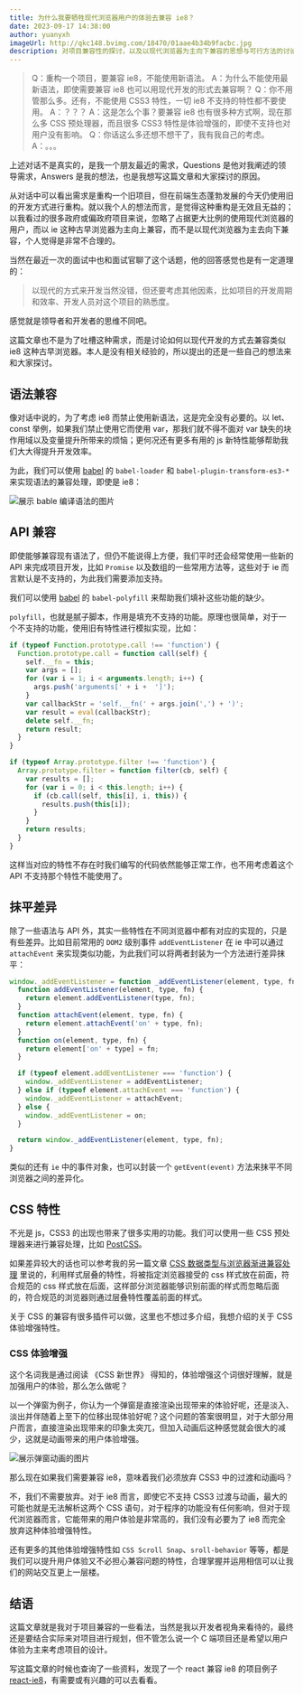 ```yaml
---
title: 为什么我要牺牲现代浏览器用户的体验去兼容 ie8？
date: 2023-09-17 14:38:00
author: yuanyxh
imageUrl: http://qkc148.bvimg.com/18470/01aae4b34b9facbc.jpg
description: 对项目兼容性的探讨，以及以现代浏览器为主向下兼容的思想与可行方法的讨论。
---
```


> Q：重构一个项目，要兼容 ie8，不能使用新语法。
> A：为什么不能使用最新语法，即使需要兼容 ie8 也可以用现代开发的形式去兼容啊？
> Q：你不用管那么多。还有，不能使用 CSS3 特性，一切 ie8 不支持的特性都不要使用。
> A：？？？
> A：这是怎么个事？要兼容 ie8 也有很多种方式啊，现在那么多 CSS 预处理器，而且很多 CSS3 特性是体验增强的，即使不支持也对用户没有影响。
> Q：你话这么多还想不想干了，我有我自己的考虑。
> A：。。。

上述对话不是真实的，是我一个朋友最近的需求，Questions 是他对我阐述的领导需求，Answers 是我的想法，也是我想写这篇文章和大家探讨的原因。

从对话中可以看出需求是重构一个旧项目，但在前端生态蓬勃发展的今天仍使用旧的开发方式进行重构。就以我个人的想法而言，是觉得这种重构是无效且无益的；以我看过的很多政府或偏政府项目来说，忽略了占据更大比例的使用现代浏览器的用户，而以 ie 这种古早浏览器为主向上兼容，而不是以现代浏览器为主去向下兼容，个人觉得是非常不合理的。

当然在最近一次的面试中也和面试官聊了这个话题，他的回答感觉也是有一定道理的：

> 以现代的方式来开发当然没错，但还要考虑其他因素，比如项目的开发周期和效率、开发人员对这个项目的熟悉度。

感觉就是领导者和开发者的思维不同吧。

这篇文章也不是为了吐槽这种需求，而是讨论如何以现代开发的方式去兼容类似 ie8 这种古早浏览器。本人是没有相关经验的，所以提出的还是一些自己的想法来和大家探讨。


## 语法兼容

像对话中说的，为了考虑 ie8 而禁止使用新语法，这是完全没有必要的。以 let、const 举例，如果我们禁止使用它而使用 var，那我们就不得不面对 var 缺失的块作用域以及变量提升所带来的烦恼；更何况还有更多有用的 js 新特性能够帮助我们大大得提升开发效率。

为此，我们可以使用 [babel] 的 `babel-loader` 和 `babel-plugin-transform-es3-*` 来实现语法的兼容处理，即使是 ie8：

<Image url='http://qkc148.bvimg.com/18470/9aff0231bc3ead45.png' width={1366} height={619} alt='展示 bable 编译语法的图片' />

## API 兼容

即使能够兼容现有语法了，但仍不能说得上方便，我们平时还会经常使用一些新的 API 来完成项目开发，比如 `Promise` 以及数组的一些常用方法等，这些对于 ie 而言默认是不支持的，为此我们需要添加支持。

我们可以使用 [babel] 的 `babel-polyfill` 来帮助我们填补这些功能的缺少。

`polyfill`，也就是腻子脚本，作用是填充不支持的功能。原理也很简单，对于一个不支持的功能，使用旧有特性进行模拟实现，比如：

```js
if (typeof Function.prototype.call !== 'function') {
  Function.prototype.call = function call(self) {
    self.__fn = this;
    var args = [];
    for (var i = 1; i < arguments.length; i++) {
      args.push('arguments[' + i +  ']');
    }
    var callbackStr = 'self.__fn(' + args.join(',') + ')';
    var result = eval(callbackStr);
    delete self.__fn;
    return result;
  }
}

if (typeof Array.prototype.filter !== 'function') {
  Array.prototype.filter = function filter(cb, self) {
    var results = [];
    for (var i = 0; i < this.length; i++) {
      if (cb.call(self, this[i], i, this)) {
        results.push(this[i]);
      }
    }
    return results;
  }
}
```

这样当对应的特性不存在时我们编写的代码依然能够正常工作，也不用考虑着这个 API 不支持那个特性不能使用了。

## 抹平差异

除了一些语法与 API 外，其实一些特性在不同浏览器中都有对应的实现的，只是有些差异。比如目前常用的 `DOM2` 级别事件 `addEventListener` 在 ie 中可以通过 `attachEvent` 来实现类似功能，为此我们可以将两者封装为一个方法进行差异抹平：

```js
window._addEventListener = function _addEventListener(element, type, fn) {
  function addEventListener(element, type, fn) {
    return element.addEventListener(type, fn);
  }
  function attachEvent(element, type, fn) {
    return element.attachEvent('on' + type, fn);
  }
  function on(element, type, fn) {
    return element['on' + type] = fn;
  }

  if (typeof element.addEventListener === 'function') {
    window._addEventListener = addEventListener;
  } else if (typeof element.attachEvent === 'function') {
    window._addEventListener = attachEvent;
  } else {
    window._addEventListener = on;
  }

  return window._addEventListener(element, type, fn);
}
```

类似的还有 `ie` 中的事件对象，也可以封装一个 `getEvent(event)` 方法来抹平不同浏览器之间的差异化。

## CSS 特性

不光是 js，CSS3 的出现也带来了很多实用的功能。我们可以使用一些 CSS 预处理器来进行兼容处理，比如 [PostCSS]。

如果差异较大的话也可以参考我的另一篇文章 [CSS 数据类型与浏览器渐进兼容处理] 里说的，利用样式层叠的特性，将被指定浏览器接受的 css 样式放在前面，符合规范的 css 样式放在后面，这样部分浏览器能够识别前面的样式而忽略后面的，符合规范的浏览器则通过层叠特性覆盖前面的样式。

关于 CSS 的兼容有很多插件可以做，这里也不想过多介绍，我想介绍的关于 CSS 体验增强特性。

### CSS 体验增强

这个名词我是通过阅读 《CSS 新世界》 得知的，体验增强这个词很好理解，就是加强用户的体验，那么怎么做呢？

以一个弹窗为例子，你认为一个弹窗是直接渲染出现带来的体验好呢，还是淡入、淡出并伴随着上至下的位移出现体验好呢？这个问题的答案很明显，对于大部分用户而言，直接渲染出现带来的印象太突兀，但加入动画后这种感觉就会很大的减少，这就是动画带来的用户体验增强。

<Image url='http://qkc148.bvimg.com/18470/cc5731672913ddaf.gif' width={1364} height={728} alt='展示弹窗动画的图片' />

那么现在如果我们需要兼容 ie8，意味着我们必须放弃 CSS3 中的过渡和动画吗？

不，我们不需要放弃。对于 ie8 而言，即使它不支持 CSS3 过渡与动画，最大的可能也就是无法解析这两个 CSS 语句，对于程序的功能没有任何影响，但对于现代浏览器而言，它能带来的用户体验是非常高的，我们没有必要为了 ie8 而完全放弃这种体验增强特性。

还有更多的其他体验增强特性如 `CSS Scroll Snap`、`sroll-behavior` 等等，都是我们可以提升用户体验又不必担心兼容问题的特性，合理掌握并运用相信可以让我们的网站交互更上一层楼。

## 结语

这篇文章就是我对于项目兼容的一些看法，当然是我以开发者视角来看待的，最终还是要结合实际来对项目进行规划，但不管怎么说一个 C 端项目还是希望以用户体验为主来考虑项目的设计。

写这篇文章的时候也查询了一些资料，发现了一个 react 兼容 ie8 的项目例子 [react-ie8]，有需要或有兴趣的可以去看看。

[babel]: https://babeljs.io/
[CSS 数据类型与浏览器渐进兼容处理]: https://yuanyxh.com/posts/css/css%20%E6%95%B0%E6%8D%AE%E7%B1%BB%E5%9E%8B%E4%B8%8E%E5%85%BC%E5%AE%B9%E5%A4%84%E7%90%86.html
[PostCSS]: https://postcss.org/
[react-ie8]: https://github.com/xcatliu/react-ie8#cn-make-your-react-app-work-in-ie8
